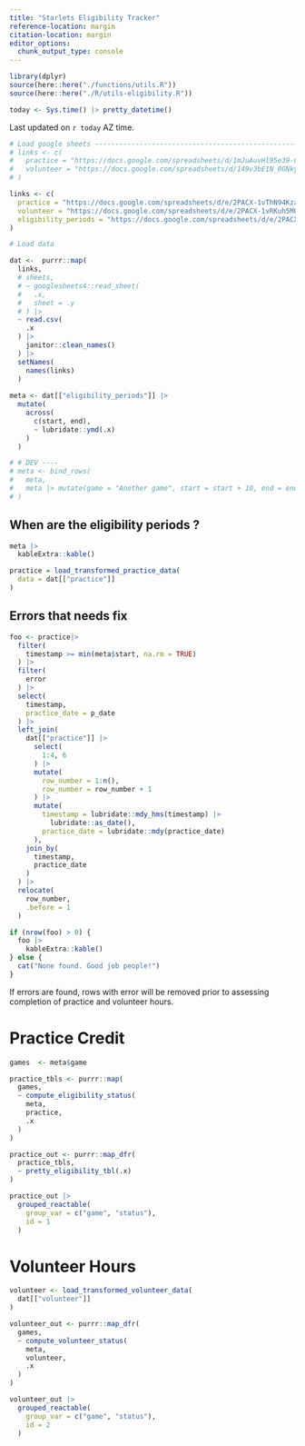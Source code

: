 ```yaml
---
title: "Starlets Eligibility Tracker"
reference-location: margin
citation-location: margin
editor_options: 
  chunk_output_type: console
---
```


```r
library(dplyr)
source(here::here("./functions/utils.R"))
source(here::here("./R/utils-eligibility.R"))

today <- Sys.time() |> pretty_datetime()
```


Last updated on `r today` AZ time.

```r
# Load google sheets ----------------------------------------------------------
# links <- c(
#   practice = "https://docs.google.com/spreadsheets/d/1mJuAuvHl95e39-0kdC1c_JkiB7lsaWw0O8UnnQobMN0",
#   volunteer = "https://docs.google.com/spreadsheets/d/149v3bE1N_0GNkyiTo4eFn-DCsJ1xDUolFQ9V3komxRM"
# )

links <- c(
  practice = "https://docs.google.com/spreadsheets/d/e/2PACX-1vThN94KzaEV4gk9lICkn7HnOJTAPtTDQuDypir_pxXMzwi7oGxgBbM21gVx6vjHoz-KZV2Jl0kHIhvm/pub?gid=1819256109&single=true&output=csv",
  volunteer = "https://docs.google.com/spreadsheets/d/e/2PACX-1vRKuh5MOL8VJi3VD_WtbbLVyH8O9rbjhkKYWET8IlUib_NBhSUW_jRVA7bZR18K8cSgmPcADy2ESaAa/pub?gid=845902717&single=true&output=csv",
  eligibility_periods = "https://docs.google.com/spreadsheets/d/e/2PACX-1vThN94KzaEV4gk9lICkn7HnOJTAPtTDQuDypir_pxXMzwi7oGxgBbM21gVx6vjHoz-KZV2Jl0kHIhvm/pub?gid=1566653249&single=true&output=csv"
)

```


```r

# Load data

dat <-  purrr::map(
  links,
  # sheets,
  # ~ googlesheets4::read_sheet(
  #   .x,
  #   sheet = .y
  # ) |> 
  ~ read.csv(
    .x
  ) |> 
    janitor::clean_names()
  ) |> 
  setNames(
    names(links)
  )
  
meta <- dat[["eligibility_periods"]] |>
  mutate(
    across(
      c(start, end),
      ~ lubridate::ymd(.x)
    )
  )

# # DEV ----
# meta <- bind_rows(
#   meta,
#   meta |> mutate(game = "Another game", start = start + 10, end = end + 10)
# )
```

::: {.callout-note collapse=true}

# When are the eligibility periods ?

```r
meta |> 
  kableExtra::kable()
```

:::

```r
practice = load_transformed_practice_data(
  data = dat[["practice"]]
)
```

::: {.callout-warning collapse=true}

## Errors that needs fix

```r

foo <- practice|> 
  filter(
    timestamp >= min(meta$start, na.rm = TRUE)
  ) |> 
  filter(
    error
  ) |> 
  select(
    timestamp,
    practice_date = p_date
  ) |> 
  left_join(
    dat[["practice"]] |> 
      select(
        1:4, 6
      ) |> 
      mutate(
        row_number = 1:n(),
        row_number = row_number + 1
      ) |> 
      mutate(
        timestamp = lubridate::mdy_hms(timestamp) |>
          lubridate::as_date(),
        practice_date = lubridate::mdy(practice_date)
      ),
    join_by(
      timestamp,
      practice_date
    )
  ) |> 
  relocate(
    row_number,
    .before = 1
  )

if (nrow(foo) > 0) {
  foo |> 
    kableExtra::kable()
} else {
  cat("None found. Good job people!")
}
```

If errors are found, rows with error will be removed
prior to assessing completion of practice and volunteer hours.

:::


# Practice Credit

```r
games  <- meta$game

practice_tbls <- purrr::map(
  games,
  ~ compute_eligibility_status(
    meta,
    practice,
    .x
  )
)

practice_out <- purrr::map_dfr(
  practice_tbls,
  ~ pretty_eligibility_tbl(.x)
)

```


```r
practice_out |> 
  grouped_reactable(
    group_var = c("game", "status"),
    id = 1
  )
```

# Volunteer Hours

```r
volunteer <- load_transformed_volunteer_data(
  dat[["volunteer"]]
)

volunteer_out <- purrr::map_dfr(
  games,
  ~ compute_volunteer_status(
    meta,
    volunteer,
    .x
  )
)

volunteer_out |>
  grouped_reactable(
    group_var = c("game", "status"),
    id = 2
  )
```

